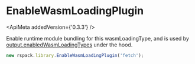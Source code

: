 
# EnableWasmLoadingPlugin

<ApiMeta addedVersion={'0.3.3'} />

Enable runtime module bundling for this wasmLoadingType, and is used by [output.enabledWasmLoadingTypes](/config/output#outputenabledwasmloadingtypes) under the hood.

```js
new rspack.library.EnableWasmLoadingPlugin('fetch');
```
